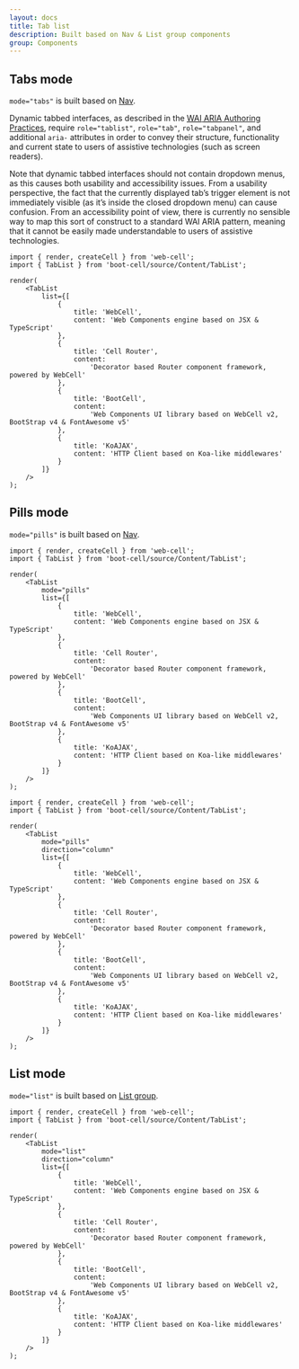 ```yaml
---
layout: docs
title: Tab list
description: Built based on Nav & List group components
group: Components
---
```




## Tabs mode

`mode="tabs"` is built based on [Nav](components/nav).

Dynamic tabbed interfaces, as described in the
[<abbr title="Web Accessibility Initiative">WAI</abbr> <abbr title="Accessible Rich Internet Applications">ARIA</abbr> Authoring Practices][1],
require `role="tablist"`, `role="tab"`, `role="tabpanel"`, and additional `aria-` attributes in order to convey their structure,
functionality and current state to users of assistive technologies (such as screen readers).

Note that dynamic tabbed interfaces should not contain dropdown menus,
as this causes both usability and accessibility issues.
From a usability perspective, the fact that the currently displayed tab’s trigger element is not immediately visible
(as it’s inside the closed dropdown menu) can cause confusion.
From an accessibility point of view, there is currently no sensible way to map this sort of construct to a standard WAI ARIA pattern,
meaning that it cannot be easily made understandable to users of assistive technologies.

<Example>
    <TabList
        list={[
            {
                title: 'WebCell',
                content: 'Web Components engine based on JSX & TypeScript'
            },
            {
                title: 'Cell Router',
                content:
                    'Decorator based Router component framework, powered by WebCell'
            },
            {
                title: 'BootCell',
                content:
                    'Web Components UI library based on WebCell v2, BootStrap v4 & FontAwesome v5'
            },
            {
                title: 'KoAJAX',
                content: 'HTTP Client based on Koa-like middlewares'
            }
        ]}
    />
</Example>

```TSX
import { render, createCell } from 'web-cell';
import { TabList } from 'boot-cell/source/Content/TabList';

render(
    <TabList
        list={[
            {
                title: 'WebCell',
                content: 'Web Components engine based on JSX & TypeScript'
            },
            {
                title: 'Cell Router',
                content:
                    'Decorator based Router component framework, powered by WebCell'
            },
            {
                title: 'BootCell',
                content:
                    'Web Components UI library based on WebCell v2, BootStrap v4 & FontAwesome v5'
            },
            {
                title: 'KoAJAX',
                content: 'HTTP Client based on Koa-like middlewares'
            }
        ]}
    />
);
```

## Pills mode

`mode="pills"` is built based on [Nav](components/nav).

<Example>
    <TabList
        mode="pills"
        list={[
            {
                title: 'WebCell',
                content: 'Web Components engine based on JSX & TypeScript'
            },
            {
                title: 'Cell Router',
                content:
                    'Decorator based Router component framework, powered by WebCell'
            },
            {
                title: 'BootCell',
                content:
                    'Web Components UI library based on WebCell v2, BootStrap v4 & FontAwesome v5'
            },
            {
                title: 'KoAJAX',
                content: 'HTTP Client based on Koa-like middlewares'
            }
        ]}
    />
</Example>

```TSX
import { render, createCell } from 'web-cell';
import { TabList } from 'boot-cell/source/Content/TabList';

render(
    <TabList
        mode="pills"
        list={[
            {
                title: 'WebCell',
                content: 'Web Components engine based on JSX & TypeScript'
            },
            {
                title: 'Cell Router',
                content:
                    'Decorator based Router component framework, powered by WebCell'
            },
            {
                title: 'BootCell',
                content:
                    'Web Components UI library based on WebCell v2, BootStrap v4 & FontAwesome v5'
            },
            {
                title: 'KoAJAX',
                content: 'HTTP Client based on Koa-like middlewares'
            }
        ]}
    />
);
```

<Example>
    <TabList
        mode="pills"
        direction="column"
        list={[
            {
                title: 'WebCell',
                content: 'Web Components engine based on JSX & TypeScript'
            },
            {
                title: 'Cell Router',
                content:
                    'Decorator based Router component framework, powered by WebCell'
            },
            {
                title: 'BootCell',
                content:
                    'Web Components UI library based on WebCell v2, BootStrap v4 & FontAwesome v5'
            },
            {
                title: 'KoAJAX',
                content: 'HTTP Client based on Koa-like middlewares'
            }
        ]}
    />
</Example>

```TSX
import { render, createCell } from 'web-cell';
import { TabList } from 'boot-cell/source/Content/TabList';

render(
    <TabList
        mode="pills"
        direction="column"
        list={[
            {
                title: 'WebCell',
                content: 'Web Components engine based on JSX & TypeScript'
            },
            {
                title: 'Cell Router',
                content:
                    'Decorator based Router component framework, powered by WebCell'
            },
            {
                title: 'BootCell',
                content:
                    'Web Components UI library based on WebCell v2, BootStrap v4 & FontAwesome v5'
            },
            {
                title: 'KoAJAX',
                content: 'HTTP Client based on Koa-like middlewares'
            }
        ]}
    />
);
```

## List mode

`mode="list"` is built based on [List group](components/listgroup).

<Example>
    <TabList
        mode="list"
        direction="column"
        list={[
            {
                title: 'WebCell',
                content: 'Web Components engine based on JSX & TypeScript'
            },
            {
                title: 'Cell Router',
                content:
                    'Decorator based Router component framework, powered by WebCell'
            },
            {
                title: 'BootCell',
                content:
                    'Web Components UI library based on WebCell v2, BootStrap v4 & FontAwesome v5'
            },
            {
                title: 'KoAJAX',
                content: 'HTTP Client based on Koa-like middlewares'
            }
        ]}
    />
</Example>

```TSX
import { render, createCell } from 'web-cell';
import { TabList } from 'boot-cell/source/Content/TabList';

render(
    <TabList
        mode="list"
        direction="column"
        list={[
            {
                title: 'WebCell',
                content: 'Web Components engine based on JSX & TypeScript'
            },
            {
                title: 'Cell Router',
                content:
                    'Decorator based Router component framework, powered by WebCell'
            },
            {
                title: 'BootCell',
                content:
                    'Web Components UI library based on WebCell v2, BootStrap v4 & FontAwesome v5'
            },
            {
                title: 'KoAJAX',
                content: 'HTTP Client based on Koa-like middlewares'
            }
        ]}
    />
);
```

[1]: https://www.w3.org/TR/wai-aria-practices/#tabpanel
